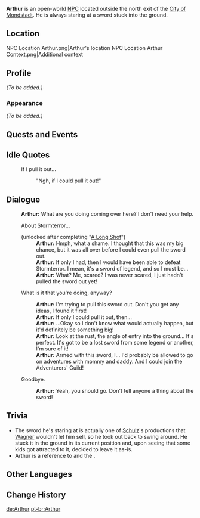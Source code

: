 {{Meta
<!-- REMOVE THIS TEMPLATE AFTER ADDING MISSING INFO -->
|missing_NPC_profile  = yes
}}
{{About|the Mondstadt NPC|the Steambird|Sir Arthur}}
{{Character Infobox
|type             = Open-World NPC
|image            = NPC Arthur.png
|region           = Mondstadt
|location         = Mondstadt
}}
'''Arthur''' is an open-world [[NPC]] located outside the north exit of the [[City of Mondstadt]]. He is always staring at a sword stuck into the ground.

==Location==
<gallery>
NPC Location Arthur.png|Arthur's location
NPC Location Arthur Context.png|Additional context
</gallery>

==Profile==
''(To be added.)''

===Appearance===
''(To be added.)''

==Quests and Events==
{{Quests and Events}}

==Idle Quotes==
{{Dialogue Start}}
: {{DIcon|Idle}} If I pull it out...
:: {{A|VO Arthur 01.ogg}} "Ngh, if I could pull it out!"
{{Dialogue End}}

==Dialogue==
{{Dialogue Start}}
:'''Arthur:''' What are you doing coming over here? I don't need your help.
:{{DIcon}} About Stormterror...
:;(unlocked after completing "[[A Long Shot]]")
::'''Arthur:''' Hmph, what a shame. I thought that this was my big chance, but it was all over before I could even pull the sword out.
::'''Arthur:''' If only I had, then I would have been able to defeat Stormterror. I mean, it's a sword of legend, and so I must be...
::'''Arthur:''' What? Me, scared? I was never scared, I just hadn't pulled the sword out yet!
:{{DIcon}} What is it that you're doing, anyway?
::'''Arthur:''' I'm trying to pull this sword out. Don't you get any ideas, I found it first!
::'''Arthur:''' If only I could pull it out, then...
::'''Arthur:''' ...Okay so I don't know what would actually happen, but it'd definitely be something big!
::'''Arthur:''' Look at the rust, the angle of entry into the ground... It's perfect. It's got to be a lost sword from some legend or another, I'm sure of it!
::'''Arthur:''' Armed with this sword, I... I'd probably be allowed to go on adventures with mommy and daddy. And I could join the Adventurers' Guild!
:{{DIcon}} Goodbye.
::'''Arthur:''' Yeah, you should go. Don't tell anyone a thing about the sword!
{{Dialogue End}}

==Trivia==
* The sword he's staring at is actually one of [[Schulz]]'s productions that [[Wagner]] wouldn't let him sell, so he took out back to swing around. He stuck it in the ground in its current position and, upon seeing that some kids got attracted to it, decided to leave it as-is.
* Arthur is a reference to {{w|King Arthur}} and the {{w|Excalibur|Sword in the Stone}}.

==Other Languages==
{{Other Languages
|default_hidden = 1
|en      = Arthur
|zhs     = 阿瑟尔
|zhs_rm  = Āsè'ěr
|zht     = 亞瑟
|zht_rm  = Yàsè
|ja      = アーサー
|ja_rm   = Aasaa
|ko      = 아서
|es      = Arthur
|fr      = Arthur
|ru      = Артур
|th      = Arthur
|vi      = Arthur
|de      = Arthur
|id      = Arthur
|pt      = Arthur
|tr      = Arthur
|it      = Arthur
}}

==Change History==
{{Change History|1.0}}

[[de:Arthur]]
[[pt-br:Arthur]]